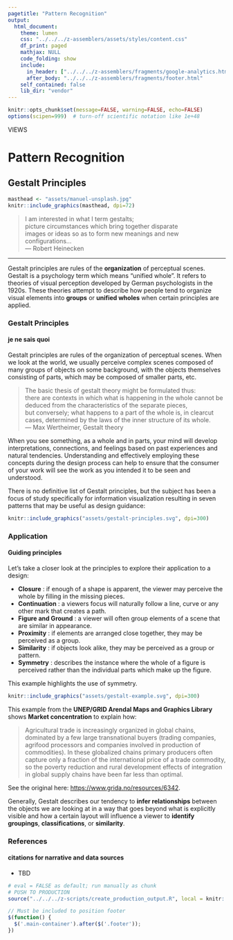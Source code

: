 ```yaml
---
pagetitle: "Pattern Recognition"
output:
  html_document:
    theme: lumen
    css: "../../../z-assemblers/assets/styles/content.css"
    df_print: paged
    mathjax: NULL
    code_folding: show
    include:
      in_header: ["../../../z-assemblers/fragments/google-analytics.html", "../../../z-assemblers/fragments/header.html"]
      after_body: "../../../z-assemblers/fragments/footer.html"
    self_contained: false
    lib_dir: "vendor"
---
```


```r

knitr::opts_chunk$set(message=FALSE, warning=FALSE, echo=FALSE)
options(scipen=999)  # turn-off scientific notation like 1e+48

```

<div class="activity">
VIEWS  
</div>

# Pattern Recognition
## Gestalt Principles

```r

masthead <- "assets/manuel-unsplash.jpg"
knitr::include_graphics(masthead, dpi=72)

```

> I am interested in what I term gestalts;\
picture circumstances which bring together disparate\
images or ideas so as to form new meanings and new configurations...\
--- Robert Heinecken\

***

Gestalt principles are rules of the **organization** of perceptual scenes. Gestalt is a psychology term which means “unified whole”. It refers to theories of visual perception developed by German psychologists in the 1920s. These theories attempt to describe how people tend to organize visual elements into **groups** or **unified wholes** when certain principles are applied.

### Gestalt Principles
#### je ne sais quoi

Gestalt principles are rules of the organization of perceptual scenes. When we look at the world, we usually perceive complex scenes composed of many groups of objects on some background, with the objects themselves consisting of parts, which may be composed of smaller parts, etc.

> The basic thesis of gestalt theory might be formulated thus:\
there are contexts in which what is happening in the whole cannot be deduced from the characteristics of the separate pieces,\
but conversely; what happens to a part of the whole is, in clearcut cases, determined by the laws of the inner structure of its whole.\
--- Max Wertheimer, Gestalt theory

When you see something, as a whole and in parts, your mind will develop interpretations, connections, and feelings based on past experiences and natural tendencies. Understanding and effectively employing these concepts during the design process can help to ensure that the consumer of your work will see the work as you intended it to be seen and understood.

There is no definitive list of Gestalt principles, but the subject has been a focus of study specifically for information visualization resulting in seven patterns that may be useful as design guidance:


```r

knitr::include_graphics("assets/gestalt-principles.svg", dpi=300)

```


### Application
#### Guiding principles

Let's take a closer look at the principles to explore their application to a design:

* __Closure__ :  if enough of a shape is apparent, the viewer may perceive the whole by filling in the missing pieces.
* __Continuation__ : a viewers focus will naturally follow a line, curve or any other mark that creates a path.
* __Figure and Ground__ : a viewer will often group elements of a scene that are similar in appearance.
* __Proximity__ : if elements are arranged close together, they may be perceived as a group.
* __Similarity__ : if objects look alike, they may be perceived as a group or pattern.
* __Symmetry__ : describes the instance where the whole of a figure is perceived rather than the individual parts which make up the figure.

This example highlights the use of symmetry.

```r

knitr::include_graphics("assets/gestalt-example.svg", dpi=300)

```

This example from the **UNEP/GRID Arendal Maps and Graphics Library** shows **Market concentration** to explain how: 

> Agricultural trade is increasingly organized in global chains, dominated by a few large transnational buyers (trading companies, agrifood processors and companies involved in production of commodities). In these globalized chains primary producers often capture only a fraction of the international price of a trade commodity, so the poverty reduction and rural development effects of integration in global supply chains have been far less than optimal.

See the original here: <https://www.grida.no/resources/6342>.

Generally, Gestalt describes our tendency to **infer relationships** between the objects we are looking at in a way that goes beyond what is explicitly visible and how a certain layout will influence a viewer to **identify groupings**, **classifications**, or **similarity**.

### References
#### citations for narrative and data sources

* TBD

```r

# eval = FALSE as default; run manually as chunk
# PUSH TO PRODUCTION
source("../../../z-scripts/create_production_output.R", local = knitr::knit_global())

```


```js

// Must be included to position footer
$(function() {
  $('.main-container').after($('.footer'));
})

```

